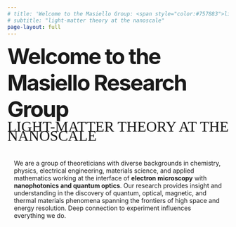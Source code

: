 ```yaml
---
# title: 'Welcome to the Masiello Group: <span style="color:#757883">light-matter theory at the nanoscale</span>'
# subtitle: "light-matter theory at the nanoscale"
page-layout: full
---
```

<div class="gradient-text">

<span style="font-size: 3.1rem; letter-spacing: -2px; font-weight:700;">
Welcome to the Masiello Research Group<br>
</span>
<span style="font-size: 2.1rem; letter-spacing: 0px; line-height: 0.6; font-family:Economica; text-transform:uppercase;">
Light-matter theory at the nanoscale
</span>
</div>

::::{.cmm-background}
::: {.content-container}
::: {.top-story }


::: grid
::: {.g-col-12 .g-col-lg-4 .top-story-text .sand-background style="padding: 15px;"}

We are a group of theoreticians with diverse backgrounds in chemistry, physics, electrical engineering, materials science, and applied mathematics working at the interface of **electron microscopy** with **nanophotonics and quantum optics**. Our research provides insight and understanding in the discovery of quantum, optical, magnetic, and thermal materials phenomena spanning the frontiers of high space and energy resolution. Deep connection to experiment influences everything we do.
:::

:::



:::
:::
::::

